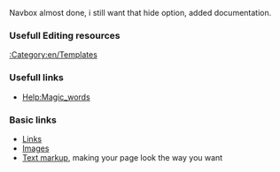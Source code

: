 Navbox almost done, i still want that hide option, added documentation.



===Usefull Editing resources===

[[:Category:en/Templates]]

===Usefull links===
*[http://www.mediawiki.org/wiki/Help:Magic_words Help:Magic_words]


===Basic links===
*[http://meta.wikimedia.org/wiki/Help:Link Links]
*[http://www.mediawiki.org/wiki/Help:Images Images]
*[http://meta.wikimedia.org/wiki/Help:Advanced_editing Text markup], making your page look the way you want